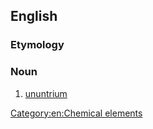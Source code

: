 ==English==

===Etymology===
{{prefix|en|eka|thallium}}

===Noun===
{{en-noun|-}}

# [[ununtrium]]

[[Category:en:Chemical elements]]